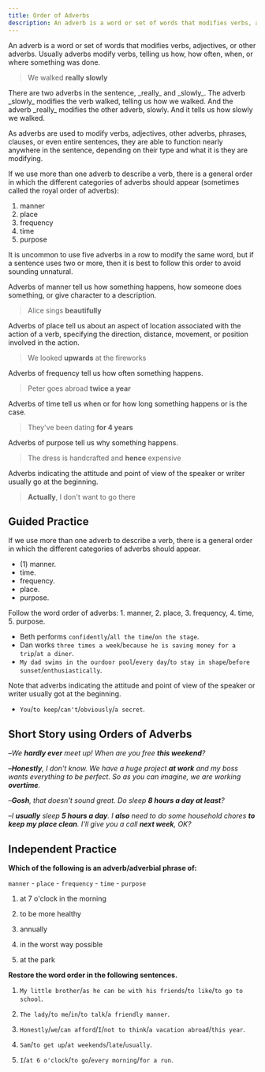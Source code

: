 ```yaml
---
title: Order of Adverbs
description: An adverb is a word or set of words that modifies verbs, adjectives, or other adverbs. Usually adverbs modify verbs, telling us how, how often, when, or where something was done.
---
```


An adverb is a word or set of words that modifies verbs, adjectives, or other adverbs. Usually adverbs modify verbs, telling us how, how often, when, or where something was done.

> We walked **really slowly**

<Sidenote>
  There are two adverbs in the sentence, _really_ and _slowly_. The adverb _slowly_ modifies the
  verb walked, telling us how we walked. And the adverb _really_ modifies the other adverb, slowly.
  And it tells us how slowly we walked.
</Sidenote>

As adverbs are used to modify verbs, adjectives, other adverbs, phrases, clauses, or even entire sentences, they are able to function nearly anywhere in the sentence, depending on their type and what it is they are modifying.

If we use more than one adverb to describe a verb, there is a general order in which the different categories of adverbs should appear (sometimes called the royal order of adverbs):

1. manner
2. place
3. frequency
4. time
5. purpose

It is uncommon to use five adverbs in a row to modify the same word, but if a sentence uses two or more, then it is best to follow this order to avoid sounding unnatural.

Adverbs of manner tell us how something happens, how someone does something, or give character to a description.

> Alice sings **beautifully**

Adverbs of place tell us about an aspect of location associated with the action of a verb, specifying the direction, distance, movement, or position involved in the action.

> We looked **upwards** at the fireworks

Adverbs of frequency tell us how often something happens.

> Peter goes abroad **twice a year**

Adverbs of time tell us when or for how long something happens or is the case.

> They've been dating **for 4 years**

Adverbs of purpose tell us why something happens.

> The dress is handcrafted and **hence** expensive

Adverbs indicating the attitude and point of view of the speaker or writer usually go at the beginning.

> **Actually**, I don't want to go there

## Guided Practice

<Sidenote mt={8}>
  If we use more than one adverb to describe a verb, there is a general order in which the different
  categories of adverbs should appear.
</Sidenote>

- (1) manner.
- <Blank /> time. <InfoTooltip label="4" />
- <Blank /> frequency. <InfoTooltip label="3" />
- <Blank /> place. <InfoTooltip label="2" />
- <Blank /> purpose. <InfoTooltip label="5" />

<Sidenote>
  Follow the word order of adverbs: 1. manner, 2. place, 3. frequency, 4. time, 5. purpose.
</Sidenote>

- Beth performs `confidently`/`all the time`/`on the stage`. <InfoTooltip label="Beth performs confidently on the stage all the time" />
- Dan works `three times a week`/`because he is saving money for a trip`/`at a diner`. <InfoTooltip label="Dan works at a diner three times a week because he is saving money for a trip" />
- `My dad swims in the ourdoor pool`/`every day`/`to stay in shape`/`before sunset`/`enthusiastically`. <InfoTooltip label="Enthusiastically, my dad swims in the outdoor pool every day before sunset to stay in shape" />

<Sidenote>
  Note that adverbs indicating the attitude and point of view of the speaker or writer usually got
  at the beginning.
</Sidenote>

- `You`/`to keep`/`can't`/`obviously`/`a secret`. <InfoTooltip label="Obviously, you can't keep a secret" />

## Short Story using Orders of Adverbs

–_We **hardly ever** meet up! When are you free **this weekend**?_

–_**Honestly**, I don't know. We have a huge project **at work** and my boss wants everything to be perfect. So as you can imagine, we are working **overtime**._

–_**Gosh**, that doesn't sound great. Do sleep **8 hours a day at least**?_

–_I **usually** sleep **5 hours a day**. I **also** need to do some household chores **to keep my place clean**. I'll give you a call **next week**, OK?_

## Independent Practice

**Which of the following is an adverb/adverbial phrase of:**

`manner` - `place` - `frequency` - `time` - `purpose`

1. at 7 o'clock in the morning <InfoTooltip label="time" />

2. to be more healthy <InfoTooltip label="purpose" />

3. annually <InfoTooltip label="frequency" />

4. in the worst way possible <InfoTooltip label="manner" />

5. at the park <InfoTooltip label="place" />

**Restore the word order in the following sentences.**

1. `My little brother`/`as he can be with his friends`/`to like`/`to go to school`. <InfoTooltip label="My little brother likes to go to school as he can be with his friends" />

2. `The lady`/`to me`/`in`/`to talk`/`a friendly manner`. <InfoTooltip label="The lady talked to me in a friendly manner" />

3. `Honestly`/`we`/`can afford`/`I`/`not to think`/`a vacation abroad`/`this year`. <InfoTooltip label="Honestly, I don't think we can afford a vacation abroad this year" />

4. `Sam`/`to get up`/`at weekends`/`late`/`usually`. <InfoTooltip label="Sam usually gets up late at weekends" />

5. `I`/`at 6 o'clock`/`to go`/`every morning`/`for a run`. <InfoTooltip label="I go for a run every morning at 6 o'clock" />
